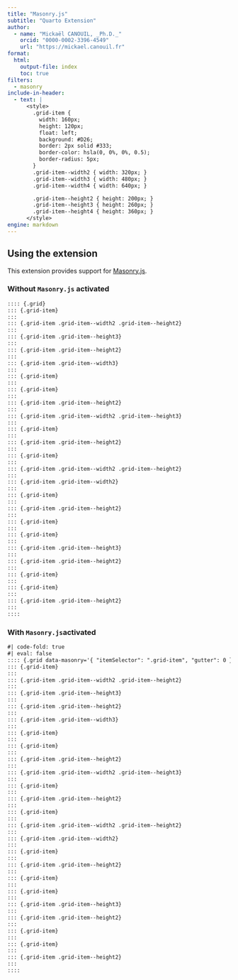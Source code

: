 ```yaml
---
title: "Masonry.js"
subtitle: "Quarto Extension"
author:
  - name: "Mickaël CANOUIL, _Ph.D._"
    orcid: "0000-0002-3396-4549"
    url: "https://mickael.canouil.fr"
format:
  html:
    output-file: index
    toc: true
filters:
  - masonry
include-in-header: 
  - text: |
      <style>
        .grid-item {
          width: 160px;
          height: 120px;
          float: left;
          background: #D26;
          border: 2px solid #333;
          border-color: hsla(0, 0%, 0%, 0.5);
          border-radius: 5px;
        }
        .grid-item--width2 { width: 320px; }
        .grid-item--width3 { width: 480px; }
        .grid-item--width4 { width: 640px; }

        .grid-item--height2 { height: 200px; }
        .grid-item--height3 { height: 260px; }
        .grid-item--height4 { height: 360px; }
      </style>
engine: markdown
---
```


## Using the extension

This extension provides support for [Masonry.js](https://masonry.desandro.com/).

### Without `Masonry.js` activated

```.markdown
:::: {.grid}
::: {.grid-item}
:::
::: {.grid-item .grid-item--width2 .grid-item--height2}
:::
::: {.grid-item .grid-item--height3}
:::
::: {.grid-item .grid-item--height2}
:::
::: {.grid-item .grid-item--width3}
:::
::: {.grid-item}
:::
::: {.grid-item}
:::
::: {.grid-item .grid-item--height2}
:::
::: {.grid-item .grid-item--width2 .grid-item--height3}
:::
::: {.grid-item}
:::
::: {.grid-item .grid-item--height2}
:::
::: {.grid-item}
:::
::: {.grid-item .grid-item--width2 .grid-item--height2}
:::
::: {.grid-item .grid-item--width2}
:::
::: {.grid-item}
:::
::: {.grid-item .grid-item--height2}
:::
::: {.grid-item}
:::
::: {.grid-item}
:::
::: {.grid-item .grid-item--height3}
:::
::: {.grid-item .grid-item--height2}
:::
::: {.grid-item}
:::
::: {.grid-item}
:::
::: {.grid-item .grid-item--height2}
:::
::::
```

:::: {.grid}
::: {.grid-item}
:::
::: {.grid-item .grid-item--width2 .grid-item--height2}
:::
::: {.grid-item .grid-item--height3}
:::
::: {.grid-item .grid-item--height2}
:::
::: {.grid-item .grid-item--width3}
:::
::: {.grid-item}
:::
::: {.grid-item}
:::
::: {.grid-item .grid-item--height2}
:::
::: {.grid-item .grid-item--width2 .grid-item--height3}
:::
::: {.grid-item}
:::
::: {.grid-item .grid-item--height2}
:::
::: {.grid-item}
:::
::: {.grid-item .grid-item--width2 .grid-item--height2}
:::
::: {.grid-item .grid-item--width2}
:::
::: {.grid-item}
:::
::: {.grid-item .grid-item--height2}
:::
::: {.grid-item}
:::
::: {.grid-item}
:::
::: {.grid-item .grid-item--height3}
:::
::: {.grid-item .grid-item--height2}
:::
::: {.grid-item}
:::
::: {.grid-item}
:::
::: {.grid-item .grid-item--height2}
:::
::::


### With `Masonry.js`activated

```markdown
#| code-fold: true
#| eval: false
:::: {.grid data-masonry='{ "itemSelector": ".grid-item", "gutter": 0 }'}
::: {.grid-item}
:::
::: {.grid-item .grid-item--width2 .grid-item--height2}
:::
::: {.grid-item .grid-item--height3}
:::
::: {.grid-item .grid-item--height2}
:::
::: {.grid-item .grid-item--width3}
:::
::: {.grid-item}
:::
::: {.grid-item}
:::
::: {.grid-item .grid-item--height2}
:::
::: {.grid-item .grid-item--width2 .grid-item--height3}
:::
::: {.grid-item}
:::
::: {.grid-item .grid-item--height2}
:::
::: {.grid-item}
:::
::: {.grid-item .grid-item--width2 .grid-item--height2}
:::
::: {.grid-item .grid-item--width2}
:::
::: {.grid-item}
:::
::: {.grid-item .grid-item--height2}
:::
::: {.grid-item}
:::
::: {.grid-item}
:::
::: {.grid-item .grid-item--height3}
:::
::: {.grid-item .grid-item--height2}
:::
::: {.grid-item}
:::
::: {.grid-item}
:::
::: {.grid-item .grid-item--height2}
:::
::::
```

:::: {.grid data-masonry='{ "itemSelector": ".grid-item", "gutter": 0 }'}
::: {.grid-item}
:::
::: {.grid-item .grid-item--width2 .grid-item--height2}
:::
::: {.grid-item .grid-item--height3}
:::
::: {.grid-item .grid-item--height2}
:::
::: {.grid-item .grid-item--width3}
:::
::: {.grid-item}
:::
::: {.grid-item}
:::
::: {.grid-item .grid-item--height2}
:::
::: {.grid-item .grid-item--width2 .grid-item--height3}
:::
::: {.grid-item}
:::
::: {.grid-item .grid-item--height2}
:::
::: {.grid-item}
:::
::: {.grid-item .grid-item--width2 .grid-item--height2}
:::
::: {.grid-item .grid-item--width2}
:::
::: {.grid-item}
:::
::: {.grid-item .grid-item--height2}
:::
::: {.grid-item}
:::
::: {.grid-item}
:::
::: {.grid-item .grid-item--height3}
:::
::: {.grid-item .grid-item--height2}
:::
::: {.grid-item}
:::
::: {.grid-item}
:::
::: {.grid-item .grid-item--height2}
:::
::::
